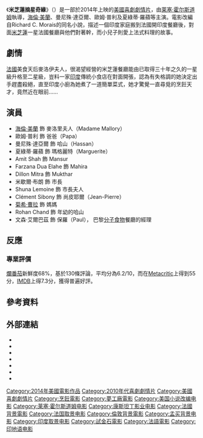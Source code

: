 {{noteTA
|T=zh-hk:米芝蓮摘星奇緣; zh-tw:美味不設限; zh-cn:米其林情缘;
|G1=Show
|1=zh-hk:米芝蓮摘星奇緣; zh-tw:美味不設限; zh-cn:米其林情缘;
|2=zh-hk:麥洛伊; zh-tw:麥洛里;
}}
{{Infobox film
| name            = 米芝蓮摘星奇緣
| original_name   = ''The Hundred-Foot Journey''
| image           = The Hundred Foot Journey (film) poster.jpg
| caption         = 上映海報
| director        = [[莱塞·霍尔斯道姆|莱塞·霍尔斯道姆]]
| producer        = [[斯蒂芬·斯皮尔伯格|斯蒂芬·斯皮尔伯格]]<br>[[奧花·雲費|奧花·雲費]]<br>[[Juliet_Blake|Juliet Blake]]
| writer          = [[史蒂芬·奈特|史蒂芬·奈特]]
| based on        = ''[[The_Hundred-Foot_Journey|The Hundred-Foot Journey]]'' by Richard C. Morais
| starring        = [[海倫·美蘭|海倫·美蘭]]<br>[[歐姆·普利|歐姆·普利]]<br>{{link-en|曼尼殊·達亞爾|Manish Dayal}}<br>[[夏綠蒂·羅蘋|夏綠蒂·羅蘋]]
| music           = [[A·R·拉曼|A·R·拉曼]]<ref>{{cite news | url=http://www.nytimes.com/movies/movie/472445/The-Hundred-Foot-Journey/credits| title=The Hundred-Foot Journey (2014)| work=[[紐約時報|紐約時報]] | access-date=2013-12-01}}</ref>
| cinematography  = Linus Sandgren
| editing         = [[Andrew_Mondshein|Andrew Mondshein]]
| studio          = [[试金石影业|试金石影业]]<br>[[梦工厂|梦工厂]]<br>[[Reliance_Entertainment|Reliance Entertainment]]<br>[[Participant_Media|Participant Media]]<br>[[Image_Nation|Image Nation]]<br>[[Amblin_Entertainment|Amblin Entertainment]]<br>[[Harpo_Films|Harpo Films]]
| distributor     = <!--DO NOT CHANGE.-->[[華特迪士尼工作室電影|華特迪士尼工作室電影]]<!--DO NOT CHANGE.-->
| released        = {{Film date|2014|08|08}}
| runtime         = 122分鐘<ref>{{cite web|title=Project Profile: The Hundred-Foot Journey|url=http://www.wdsmediafile.com/media/100FootJourney/writen-material/100FootJourney53acb43f8fb30.pdf|website=Disney.com|publisher=The Walt Disney Studios|accessdate=2014-07-11}}</ref>
| country         = {{USA}}
| language        = [[英語|英語]]、[[法語|法語]]、[[印度語|印度語]]
| budget          = 2200萬美元<ref name=BOM>{{cite web|title=The Hundred-Foot Journey|url=http://www.boxofficemojo.com/movies/?page=main&id=100foot.htm|publisher=[[Box_Office_Mojo|Box Office Mojo]]|accessdate=2014-11-03}}</ref>
| gross           = 8560萬美元<ref name=BOM />
| tw_name         = 美味不設限
| cn_name         = 米其林情缘
| hk_name         = 米芝蓮摘星奇緣
}}
《'''米芝蓮摘星奇緣'''》（{{lang-en|'''''The Hundred-Foot Journey'''''}}）是一部於2014年上映的[[美國|美國]][[喜劇片|喜劇]][[劇情片|劇情片]]，由[[莱塞·霍尔斯道姆|莱塞·霍尔斯道姆]]執導，[[海倫·美蘭|海倫·美蘭]]、曼尼殊·達亞爾、歐姆·普利及夏綠蒂·羅蘋等主演。電影改編自Richard C. Morais的同名小說，描述一個印度家庭搬到法國開印度餐廳後，對面[[米芝蓮|米芝蓮]]一星法國餐廳與他們對著幹，而小兒子則愛上法式料理的故事。

== 劇情 ==
[[法國|法國]]美食天后麥洛伊夫人，很渴望經營的米芝蓮餐廳能由已取得三十年之久的一星級升格至二星級，豈料一家[[印度|印度]]傳統小食店在對面開張，認為有失格調的她決定出手趕盡殺絕，直至印度小廚為她煮了一道簡單菜式，她才驚覺一直尋覓的烹飪天才，竟然近在眼前……

== 演員 ==
* [[海倫·美蘭|海倫·美蘭]] 飾 麥洛里夫人（Madame Mallory）
* 歐姆·普利 飾 爸爸（Papa）
* 曼尼殊·達亞爾 飾 哈山（Hassan）
* 夏綠蒂·羅蘋 飾 瑪格麗特（Marguerite）
* Amit Shah 飾 Mansur
* Farzana Dua Elahe 飾 Mahira
* Dillon Mitra 飾 Mukthar
* 米歇爾·布朗 飾 市長
* Shuna Lemoine 飾 市長夫人
* Clément Sibony 飾 尚皮耶爾（Jean-Pierre） 
* [[菊希·曹拉|菊希·曹拉]] 飾 媽媽
* Rohan Chand 飾 年幼的哈山
* 文森·艾爾巴茲 飾 保羅（Paul）， 巴黎[[分子食物|分子食物]]餐廳的經理

==反應==
=== 專業評價 ===
[[爛番茄|爛番茄]]新鮮度68%，基於130條評論，平均分為6.2/10，而在[[Metacritic|Metacritic]]上得到55分，[[IMDB|IMDB]]上得7.3分，獲得普遍好評。

== 參考資料 ==
{{reflist|2}}

== 外部連結 ==
* {{Official website|http://100footjourneymovie.com/}}
* {{IMDb title|2980648}}
* {{mojo title|100foot}}
* {{douban|24844032}}
* {{rotten-tomatoes|the_hundred_foot_journey}}
* {{metacritic film|the-hundred-foot-journey}}
* {{Allmovie title|583659}}

{{史蒂芬·奈特}}
{{史蒂文·斯皮尔伯格}}
{{DEFAULTSORT:Hundred-Foot Journey, The}}
[[Category:2014年美國電影作品|Category:2014年美國電影作品]]
[[Category:2010年代喜劇劇情片|Category:2010年代喜劇劇情片]]
[[Category:美國喜劇劇情片|Category:美國喜劇劇情片]]
[[Category:烹飪電影|Category:烹飪電影]]
[[Category:夢工廠電影|Category:夢工廠電影]]
[[Category:美国小说改编电影|Category:美国小说改编电影]]
[[Category:莱塞·霍尔斯道姆电影|Category:莱塞·霍尔斯道姆电影]]
[[Category:康斯坦丁影业电影|Category:康斯坦丁影业电影]]
[[Category:法國背景電影|Category:法國背景電影]]
[[Category:法国取景电影|Category:法国取景电影]]
[[Category:倫敦背景電影|Category:倫敦背景電影]]
[[Category:孟买背景电影|Category:孟买背景电影]]
[[Category:印度取景电影|Category:印度取景电影]]
[[Category:試金石電影|Category:試金石電影]]
[[Category:法語電影|Category:法語電影]]
[[Category:印地语电影|Category:印地语电影]]